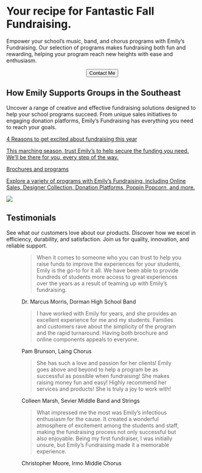 ::: column-page
<div class="hero">
<h1 class="hero">
Your recipe for <span class="cta">Fantastic Fall Fundraising.</span>
</h1>

<p>
Empower your school's music, band, and chorus programs with Emily's Fundraising. Our selection of programs makes fundraising both fun and rewarding, helping your program reach new heights with ease and enthusiasm.
</p>

<div class="hero" style="display: flex; justify-content: center;">
<button type="button" class="btn btn-cta" onclick="window.location.href='mailto:emilycobbfundraising@gmail.com?subject=Contact%20Inquiry'">
Contact Me
</button>
</div>
</div>

:::

::: column-page
<div class="grid programs">

<div class="g-col-6 programs-desc">

<h2>
How Emily Supports Groups in the Southeast
</h2>

<p class=program-desc-p>
Uncover a range of creative and effective fundraising solutions designed to help your school programs succeed. From unique sales initiatives to engaging donation platforms, Emily's Fundraising has everything you need to reach your goals.
</p>
<div class="programs-listing">

<a href="/marching-band-contest-program.pdf" id="marching-band-contest-program.pdf">
<div class="custom-program" id="4-reasons-to-get-excited">
<div class="programs-cust-head">
<p>
4 Reasons to get excited about fundraising this year
</p>
</div>
<div class="programs-cust-tail">
<p>
This marching season, trust Emily’s to help secure the funding you need.
We’ll be there for you, every step of the way.
</p>
</div>
</div>
</a>

<a href="/2023-fall-fundraising-programs.pdf" id="2023-fall-fundraising-programs">
<div class="custom-program" id="2023-fall-fundraising-programs">
<div class="programs-cust-head">
<p>
Brochures and programs
</p>
</div>
<div class="programs-cust-tail">
<p>
Explore a variety of programs with Emily's Fundraising, including Online Sales, Designer Collection, Donation Platforms, Poppin Popcorn, and more.
</p>
</div>
</div>
</a>
</div>

</div>
<div class="g-col-6 programs-img">
![](/assets/logo.svg)
</div>
</div>

:::


::: column-page
<div class="testimonials">
<div class="testimonials-head">
<h2>Testimonials</h2>
<div class="testimonials-desc">
<p>
See what our customers love about our products. Discover how we excel in efficiency, durability, and satisfaction. Join us for quality, innovation, and reliable support.
</p>
</div>
</div>
<div class="grid-container">

<div class="grid-item">
<figure>
<blockquote class="blockquote">
<p class="mb-0">
When it comes to someone who you can trust to help you raise funds to improve the experiences for your students, Emily is the go-to for it all. We have been able to provide hundreds of students more access to great experiences over the years as a result of teaming up with Emily’s fundraising.
</p>
</blockquote>
<figcaption class="blockquote-footer">
Dr. Marcus Morris, Dorman High School Band
</figcaption>
</figure>
</div>

<div class="grid-item">
<figure>
<blockquote class="blockquote">
<p class="mb-0">
I have worked with Emily for years, and she provides an excellent experience for me and my students. Families and customers rave about the simplicity of the program and the rapid turnaround. Having both brochure and online components appeals to everyone.
</p>
</blockquote>
<figcaption class="blockquote-footer">
Pam Brunson, Laing Chorus
</figcaption>
</figure>
</div>

<div class="grid-item">
<figure>
<blockquote class="blockquote">
<p class="mb-0">
She has such a love and passion for her clients! Emily goes above and beyond to help a program be as successful as possible when fundraising! She makes raising money fun and easy! Highly recommend her services and products! She is truly a joy to work with!
</p>
</blockquote>
<figcaption class="blockquote-footer">
Colleen Marsh, Sevier Middle Band and Strings
</figcaption>
</figure>
</div>

<div class="grid-item">
<figure>
<blockquote class="blockquote">
<p class="mb-0">
What impressed me the most was Emily’s infectious enthusiasm for the cause. It created a wonderful atmosphere of excitement among the students and staff, making the fundraising process not only successful but also enjoyable. Being my first fundraiser, I was initially unsure, but Emily’s Fundraising made it a memorable experience.
</p>
</blockquote>
<figcaption class="blockquote-footer">
Christopher Moore, Irmo Middle Chorus
</figcaption>
</figure>
</div>
</div>
</div>

:::

::: column-page-inset

<!---<h2>Highlights</h2>

<h2>FAQ</h2>-->


:::